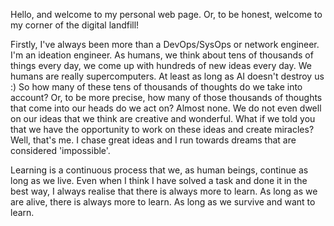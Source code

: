 
Hello, and welcome to my personal web page. Or, to be honest, welcome to my corner of the digital landfill!

Firstly, I've always been more than a DevOps/SysOps or network engineer. I'm an ideation engineer. As humans, we think about tens of thousands of things every day, we come up with hundreds of new ideas every day. We humans are really supercomputers. At least as long as AI doesn't destroy us :) So how many of these tens of thousands of thoughts do we take into account? Or, to be more precise, how many of those thousands of thoughts that come into our heads do we act on? Almost none. We do not even dwell on our ideas that we think are creative and wonderful. What if we told you that we have the opportunity to work on these ideas and create miracles? Well, that's me. I chase great ideas and I run towards dreams that are considered 'impossible'.

Learning is a continuous process that we, as human beings, continue as long as we live. Even when I think I have solved a task and done it in the best way, I always realise that there is always more to learn. As long as we are alive, there is always more to learn. As long as we survive and want to learn.